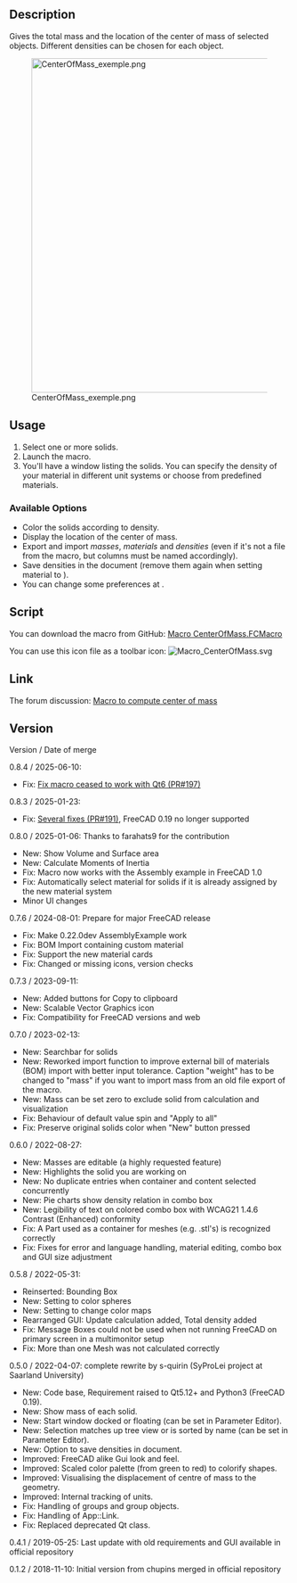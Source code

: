 <languages/>

{{Macro
|Name=Macro CenterOfMass
|Description=Compute and show the center of mass for multiple solids.
|Author=Schupins, SyProLei, s-quirin, farahats9
|Version=0.8.4
|Date=2025-05-23
|FCVersion=0.20 and above
}}

==Description==

Gives the total mass and the location of the center of mass of selected objects. Different densities can be chosen for each object.

{{Codeextralink|https://raw.githubusercontent.com/FreeCAD/FreeCAD-macros/master/Information/CenterOfMass.FCMacro}}

[[File:CenterOfMass_exemple.png|600px]]

==Usage==

# Select one or more solids.
# Launch the macro.
# You'll have a window listing the solids. You can specify the density of your material in different unit systems or choose from predefined materials.

===Available Options===

* Color the solids according to density.
* Display the location of the center of mass.
* Export and import ''masses'', ''materials'' and ''densities'' (even if it's not a {{FileName|.csv}} file from the macro, but columns must be named accordingly).
* Save densities in the document (remove them again when setting material to {{ComboBox|default}}).
* You can change some preferences at {{MenuCommand|Tools → Edit parameters → Preferences → Macros}}.

==Script==

You can download the macro from GitHub:
[https://github.com/FreeCAD/FreeCAD-macros/blob/master/Information/CenterOfMass.FCMacro Macro CenterOfMass.FCMacro]

You can use this icon file as a toolbar icon:
[[File:Macro_CenterOfMass.svg]]

==Link==

The forum discussion: [https://forum.freecad.org/viewtopic.php?f=24&t=31883 Macro to compute center of mass]

==Version==

Version / Date of merge

0.8.4 / 2025-06-10:
* Fix: [https://github.com/FreeCAD/FreeCAD-macros/pull/197 Fix macro ceased to work with Qt6 (PR#197)]

0.8.3 / 2025-01-23:
* Fix: [https://github.com/FreeCAD/FreeCAD-macros/pull/191 Several fixes (PR#191)], FreeCAD 0.19 no longer supported

0.8.0 / 2025-01-06: Thanks to farahats9 for the contribution
* New: Show Volume and Surface area
* New: Calculate Moments of Inertia
* Fix: Macro now works with the Assembly example in FreeCAD 1.0
* Fix: Automatically select material for solids if it is already assigned by the new material system
* Minor UI changes

0.7.6 / 2024-08-01: Prepare for major FreeCAD release
* Fix: Make 0.22.0dev AssemblyExample work
* Fix: BOM Import containing custom material
* Fix: Support the new material cards
* Fix: Changed or missing icons, version checks

0.7.3 / 2023-09-11:
* New: Added buttons for Copy to clipboard
* New: Scalable Vector Graphics icon
* Fix: Compatibility for FreeCAD versions and web

0.7.0 / 2023-02-13:
* New: Searchbar for solids
* New: Reworked import function to improve external bill of materials (BOM) import with better input tolerance. Caption "weight" has to be changed to "mass" if you want to import mass from an old file export of the macro.
* New: Mass can be set zero to exclude solid from calculation and visualization
* Fix: Behaviour of default value spin and "Apply to all"
* Fix: Preserve original solids color when "New" button pressed

0.6.0 / 2022-08-27:
* New: Masses are editable (a highly requested feature)
* New: Highlights the solid you are working on
* New: No duplicate entries when container and content selected concurrently
* New: Pie charts show density relation in combo box
* New: Legibility of text on colored combo box with WCAG21 1.4.6 Contrast (Enhanced) conformity
* Fix: A Part used as a container for meshes (e.g. .stl's) is recognized correctly
* Fix: Fixes for error and language handling, material editing, combo box and GUI size adjustment

0.5.8 / 2022-05-31:
* Reinserted: Bounding Box
* New: Setting to color spheres
* New: Setting to change color maps
* Rearranged GUI: Update calculation added, Total density added
* Fix: Message Boxes could not be used when not running FreeCAD on primary screen in a multimonitor setup
* Fix: More than one Mesh was not calculated correctly

0.5.0 / 2022-04-07: complete rewrite by s-quirin (SyProLei project at Saarland University)
* New: Code base, Requirement raised to Qt5.12+ and Python3 (FreeCAD 0.19).
* New: Show mass of each solid.
* New: Start window docked or floating (can be set in Parameter Editor).
* New: Selection matches up tree view or is sorted by name (can be set in Parameter Editor).
* New: Option to save densities in document.
* Improved: FreeCAD alike Gui look and feel.
* Improved: Scaled color palette (from green to red) to colorify shapes.
* Improved: Visualising the displacement of centre of mass to the geometry.
* Improved: Internal tracking of units.
* Fix: Handling of groups and group objects.
* Fix: Handling of App::Link.
* Fix: Replaced deprecated Qt class.

0.4.1 / 2019-05-25: Last update with old requirements and GUI available in official repository

0.1.2 / 2018-11-10: Initial version from chupins merged in official repository